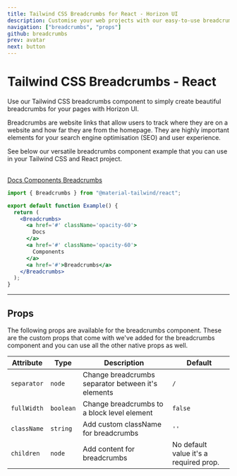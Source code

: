 ```yaml
---
title: Tailwind CSS Breadcrumbs for React - Horizon UI
description: Customise your web projects with our easy-to-use breadcrumbs component for Tailwind CSS and React using Material Design guidelines.
navigation: ["breadcrumbs", "props"]
github: breadcrumbs
prev: avatar
next: button
---
```


# Tailwind CSS Breadcrumbs - React

Use our Tailwind CSS breadcrumbs component to simply create beautiful breadcrumbs for your pages with Horizon UI.

Breadcrumbs are website links that allow users to track where they are on a website and how far they are from the homepage. They are highly important elements for your search engine optimisation (SEO) and user experience.

See below our versatile breadcrumbs component example that you can use in your Tailwind CSS and React project.

<br />

<ComponentDemo id='breadcrumbs'>
  <Breadcrumbs>
    <a href='#' className='opacity-60'>
      <span>Docs</span>
    </a>
    <a href='#' className='opacity-60'>
      <span>Components</span>
    </a>
    <a href='#'>Breadcrumbs</a>
  </Breadcrumbs>
</ComponentDemo>

```jsx showLineNumbers
import { Breadcrumbs } from "@material-tailwind/react";

export default function Example() {
  return (
    <Breadcrumbs>
      <a href='#' className='opacity-60'>
        Docs
      </a>
      <a href='#' className='opacity-60'>
        Components
      </a>
      <a href='#'>Breadcrumbs</a>
    </Breadcrumbs>
  );
}
```

---

## Props

<span id='props' className='scroll-mt-48' />
The following props are available for the breadcrumbs component. These are the custom
props that come with we've added for the breadcrumbs component and you can use all
the other native props as well.

| Attribute   | Type                       | Description                                        | Default                                |
| ----------- | -------------------------- | -------------------------------------------------- | -------------------------------------- |
| `separator` | <Code small>node</Code>    | Change breadcrumbs separator between it's elements | <Code small>/</Code>                   |
| `fullWidth` | <Code small>boolean</Code> | Change breadcrumbs to a block level element        | <Code small>false</Code>               |
| `className` | <Code small>string</Code>  | Add custom className for breadcrumbs               | `''`                                   |
| `children`  | <Code small>node</Code>    | Add content for breadcrumbs                        | No default value it's a required prop. |
